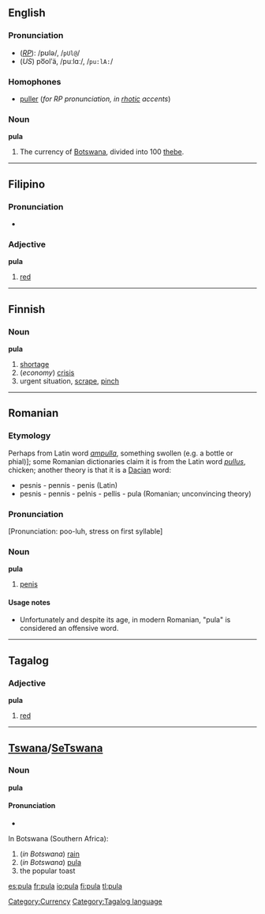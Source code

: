 {{see|Pula}}
==English==
===Pronunciation===
*(''[[RP]]''): /pʊlə/, /<tt>pUl@</tt>/
*(''US'') po͞olʹä, /puːlɑː/, /<tt>pu:lA:</tt>/

===Homophones===
*[[puller]] (''for RP pronunciation, in [[rhotic]] accents'')

===Noun===
'''pula'''

# The currency of [[Botswana]], divided into 100 [[thebe]].

[[Category:Currency]]

----

==Filipino==
===Pronunciation===
*{{IPA|/puˈlɑː/}}

===Adjective===
'''pula'''

# [[red]]

----

==Finnish==
===Noun===
'''pula'''

#[[shortage]]
#(''economy'') [[crisis]]
#urgent situation, [[scrape]], [[pinch]]

----

==Romanian==
===Etymology===
Perhaps from Latin word ''[[ampulla]]'', something swollen (e.g. a bottle or phial)]; some Romanian dictionaries claim it is from the Latin word ''[[pullus]]'', chicken; another theory is that it is a [[Dacian]] word:
<!--
#''Romanian dictionaries don't show the word "pula" or, if this word is presented, its etymology is shown to be from the Latin word "pullus" (chicken).''
#''A theory says that "pula" is a Dacian word and it has older roots than Latin language:''-->
*pesnis - pennis - penis (Latin)
*pesnis - pennis - pelnis - pellis - pula (Romanian; unconvincing theory)

===Pronunciation===
{{rfp}}
[Pronunciation: poo-luh, stress on first syllable]

===Noun===
'''pula'''

#[[penis]]

====Usage notes====
*Unfortunately and despite its age, in modern Romanian, "pula" is considered an offensive word.


----

==Tagalog==
===Adjective===
'''pula'''

#[[red]]

[[Category:Tagalog language]]

----

==[[Tswana]]/[[SeTswana]]==
===Noun===
'''pula'''

====Pronunciation====
*{{IPA|/ˈpuːlə/}}<!-- Pronunciation: poo-luh, stress on first syllable -->

In Botswana (Southern Africa):
#(''in Botswana'') [[rain]]
#(''in Botswana'') [[pula#English|pula]]
#the popular toast

[[es:pula]]
[[fr:pula]]
[[io:pula]]
[[fi:pula]]
[[tl:pula]]